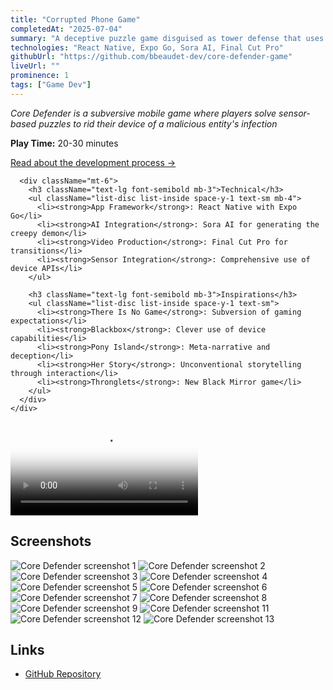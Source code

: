 ```yaml
---
title: "Corrupted Phone Game"
completedAt: "2025-07-04"
summary: "A deceptive puzzle game disguised as tower defense that uses your phone's native capabilities"
technologies: "React Native, Expo Go, Sora AI, Final Cut Pro"
githubUrl: "https://github.com/bbeaudet-dev/core-defender-game"
liveUrl: ""
prominence: 1
tags: ["Game Dev"]
---
```


<div className="flex flex-col md:flex-row md:items-start md:gap-6 my-8">
  <div className="flex-1">
    <div className="mb-4">
      <p className="text-base leading-relaxed mb-2">
        <em>Core Defender is a subversive mobile game where players solve sensor-based puzzles to rid their device of a malicious entity's infection</em>
      </p>
      <p className="text-sm text-neutral-600 dark:text-neutral-400">
        <strong>Play Time:</strong> 20-30 minutes
      </p>
      <p className="text-sm text-neutral-600 dark:text-neutral-400">
        <a href="/blog/wk5-reflection" className="underline hover:text-neutral-800 dark:hover:text-neutral-200 transition-colors">
          Read about the development process →
        </a>
      </p>

      <div className="mt-6">
        <h3 className="text-lg font-semibold mb-3">Technical</h3>
        <ul className="list-disc list-inside space-y-1 text-sm mb-4">
          <li><strong>App Framework</strong>: React Native with Expo Go</li>
          <li><strong>AI Integration</strong>: Sora AI for generating the creepy demon</li>
          <li><strong>Video Production</strong>: Final Cut Pro for transitions</li>
          <li><strong>Sensor Integration</strong>: Comprehensive use of device APIs</li>
        </ul>

        <h3 className="text-lg font-semibold mb-3">Inspirations</h3>
        <ul className="list-disc list-inside space-y-1 text-sm">
          <li><strong>There Is No Game</strong>: Subversion of gaming expectations</li>
          <li><strong>Blackbox</strong>: Clever use of device capabilities</li>
          <li><strong>Pony Island</strong>: Meta-narrative and deception</li>
          <li><strong>Her Story</strong>: Unconventional storytelling through interaction</li>
          <li><strong>Thronglets</strong>: New Black Mirror game</li>
        </ul>
      </div>
    </div>

  </div>

  <div className="flex-shrink-0 mb-6 md:mb-0">
    <div className="w-64 mx-auto md:mx-0">
      <video
        controls
        className="w-full rounded-lg shadow-lg"
        poster="/images-portfolio/core-defender/IMG_8385.PNG"
      >
        <source
          src="/images-portfolio/core-defender/core-defender-demo.mp4"
          type="video/mp4"
        />
        Your browser does not support the video tag.
      </video>
    </div>
  </div>
</div>

## Screenshots

<div className="grid grid-cols-2 md:grid-cols-3 gap-4 my-4">
  <Image
    src="/images-portfolio/core-defender/IMG_8385.PNG"
    alt="Core Defender screenshot 1"
    width={400}
    height={300}
    className="rounded-lg"
  />
  <Image
    src="/images-portfolio/core-defender/IMG_8386.PNG"
    alt="Core Defender screenshot 2"
    width={400}
    height={300}
    className="rounded-lg"
  />
  <Image
    src="/images-portfolio/core-defender/IMG_8388.PNG"
    alt="Core Defender screenshot 3"
    width={400}
    height={300}
    className="rounded-lg"
  />
  <Image
    src="/images-portfolio/core-defender/IMG_8389.PNG"
    alt="Core Defender screenshot 4"
    width={400}
    height={300}
    className="rounded-lg"
  />
  <Image
    src="/images-portfolio/core-defender/IMG_8390.PNG"
    alt="Core Defender screenshot 5"
    width={400}
    height={300}
    className="rounded-lg"
  />
  <Image
    src="/images-portfolio/core-defender/IMG_8392.PNG"
    alt="Core Defender screenshot 6"
    width={400}
    height={300}
    className="rounded-lg"
  />
  <Image
    src="/images-portfolio/core-defender/IMG_8393.PNG"
    alt="Core Defender screenshot 7"
    width={400}
    height={300}
    className="rounded-lg"
  />
  <Image
    src="/images-portfolio/core-defender/IMG_8394.PNG"
    alt="Core Defender screenshot 8"
    width={400}
    height={300}
    className="rounded-lg"
  />
  <Image
    src="/images-portfolio/core-defender/IMG_8395.PNG"
    alt="Core Defender screenshot 9"
    width={400}
    height={300}
    className="rounded-lg"
  />
  <Image
    src="/images-portfolio/core-defender/IMG_8397.PNG"
    alt="Core Defender screenshot 11"
    width={400}
    height={300}
    className="rounded-lg"
  />
  <Image
    src="/images-portfolio/core-defender/IMG_8398.PNG"
    alt="Core Defender screenshot 12"
    width={400}
    height={300}
    className="rounded-lg"
  />
  <Image
    src="/images-portfolio/core-defender/IMG_8399.PNG"
    alt="Core Defender screenshot 13"
    width={400}
    height={300}
    className="rounded-lg"
  />
</div>

## Links

- [GitHub Repository](https://github.com/bbeaudet-dev/core-defender-game)
